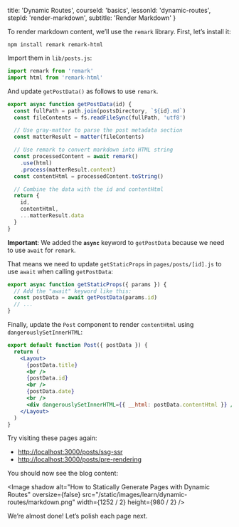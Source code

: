 
  title: 'Dynamic Routes',
  courseId: 'basics',
  lessonId: 'dynamic-routes',
  stepId: 'render-markdown',
  subtitle: 'Render Markdown'
}

To render markdown content, we’ll use the `remark` library. First, let’s install it:

```shell
npm install remark remark-html
```

Import them in `lib/posts.js`:

```js
import remark from 'remark'
import html from 'remark-html'
```

And update `getPostData()` as follows to use `remark`.

```js
export async function getPostData(id) {
  const fullPath = path.join(postsDirectory, `${id}.md`)
  const fileContents = fs.readFileSync(fullPath, 'utf8')

  // Use gray-matter to parse the post metadata section
  const matterResult = matter(fileContents)

  // Use remark to convert markdown into HTML string
  const processedContent = await remark()
    .use(html)
    .process(matterResult.content)
  const contentHtml = processedContent.toString()

  // Combine the data with the id and contentHtml
  return {
    id,
    contentHtml,
    ...matterResult.data
  }
}
```

**Important**: We added the **`async`** keyword to `getPostData` because we need to use `await` for `remark`.

That means we need to update <Link href="/docs/[[...slug]]" as="/docs/basic-features/data-fetching#getstaticprops-static-generation"><a>`getStaticProps`</a></Link> in `pages/posts/[id].js` to use `await` when calling `getPostData`:

```js
export async function getStaticProps({ params }) {
  // Add the "await" keyword like this:
  const postData = await getPostData(params.id)
  // ...
}
```

Finally, update the `Post` component to render `contentHtml` using `dangerouslySetInnerHTML`:

```jsx
export default function Post({ postData }) {
  return (
    <Layout>
      {postData.title}
      <br />
      {postData.id}
      <br />
      {postData.date}
      <br />
      <div dangerouslySetInnerHTML={{ __html: postData.contentHtml }} />
    </Layout>
  )
}
```

Try visiting these pages again:

- [http://localhost:3000/posts/ssg-ssr](http://localhost:3000/posts/ssg-ssr)
- [http://localhost:3000/posts/pre-rendering](http://localhost:3000/posts/pre-rendering)

You should now see the blog content:

<Image
  shadow
  alt="How to Statically Generate Pages with Dynamic Routes"
  oversize={false}
  src="/static/images/learn/dynamic-routes/markdown.png"
  width={1252 / 2}
  height={980 / 2}
/>

We’re almost done! Let’s polish each page next.

